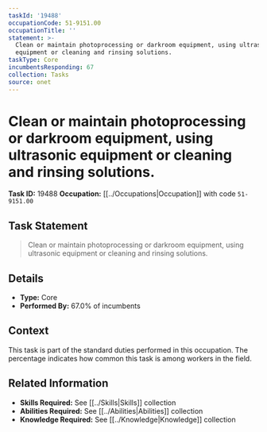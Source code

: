 ```yaml
---
taskId: '19488'
occupationCode: 51-9151.00
occupationTitle: ''
statement: >-
  Clean or maintain photoprocessing or darkroom equipment, using ultrasonic
  equipment or cleaning and rinsing solutions.
taskType: Core
incumbentsResponding: 67
collection: Tasks
source: onet
---
```

# Clean or maintain photoprocessing or darkroom equipment, using ultrasonic equipment or cleaning and rinsing solutions.

**Task ID:** 19488
**Occupation:** [[../Occupations|Occupation]] with code `51-9151.00`

## Task Statement

> Clean or maintain photoprocessing or darkroom equipment, using ultrasonic equipment or cleaning and rinsing solutions.

## Details

- **Type:** Core
- **Performed By:** 67.0% of incumbents

## Context

This task is part of the standard duties performed in this occupation. The percentage indicates how common this task is among workers in the field.

## Related Information

- **Skills Required:** See [[../Skills|Skills]] collection
- **Abilities Required:** See [[../Abilities|Abilities]] collection
- **Knowledge Required:** See [[../Knowledge|Knowledge]] collection
